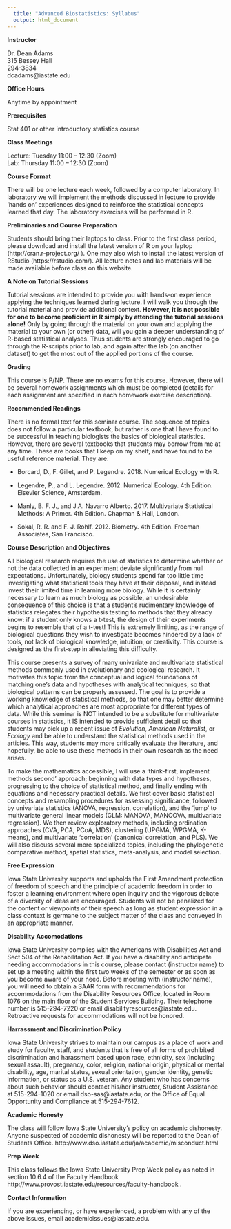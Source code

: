 ```yaml
---
  title: "Advanced Biostatistics: Syllabus"
  output: html_document
---
```


**Instructor**		

  Dr. Dean Adams <br>
	315 Bessey Hall <br>
	294-3834 <br>
	dcadams@iastate.edu <br>

**Office Hours**		
  
  Anytime by appointment

**Prerequisites** 	

Stat 401 or other introductory statistics course

**Class Meetings**

Lecture: 	Tuesday 11:00 – 12:30 (Zoom) <br>
Lab:		Thursday 11:00 – 12:30 (Zoom) <br>

**Course Format**

There will be one lecture each week, followed by a computer laboratory. In laboratory we will implement the methods discussed in lecture to provide ‘hands on’ experiences designed to reinforce the statistical concepts learned that day. The laboratory exercises will be performed in R. 

**Preliminaries and Course Preparation**

Students should bring their laptops to class. Prior to the first class period, please download and install the latest version of R on your laptop (http://cran.r-project.org/ ).  One may also wish to install the latest version of RStudio (https://rstudio.com/). All lecture notes and lab materials will be made available before class on this website.

**A Note on Tutorial Sessions**

Tutorial sessions are intended to provide you with hands-on experience applying the techniques learned during lecture. I will walk you through the tutorial material and provide additional context. **However, it is not possible for one to become proficient in R simply by attending the tutorial sessions alone!** Only by going through the material on your own and applying the material to your own (or other) data, will you  gain a deeper understanding of R-based statistical analyses. Thus students are strongly encouraged to go through the R-scripts prior to lab, and again after the lab (on another dataset) to get the most out of the applied portions of the course.

**Grading**

This course is P/NP.   There are no exams for this course. However, there will be several homework assignments which must be completed (details for each assignment are specified in each homework exercise description). 

**Recommended Readings**

There is no formal text for this seminar course. The sequence of topics does not follow a particular textbook, but rather is one that I have found to be successful in teaching biologists the basics of biological statistics. However, there are several textbooks that students may borrow from me at any time. These are books that I keep on my shelf, and have found to be useful reference material. They are: 

- Borcard, D., F. Gillet, and P. Legendre. 2018. Numerical Ecology with R.

- Legendre, P., and L. Legendre. 2012. Numerical Ecology. 4th Edition. Elsevier Science, Amsterdam. 

- Manly, B. F. J., and J.A. Navarro Alberto. 2017. Multivariate Statistical Methods: A Primer. 4th Edition. Chapman & Hall, London. 

- Sokal, R. R. and F. J. Rohlf. 2012. Biometry. 4th Edition. Freeman Associates, San Francisco. 
 
**Course Description and Objectives**

All biological research requires the use of statistics to determine whether or not the data collected in an experiment deviate significantly from null expectations. Unfortunately, biology students spend far too little time investigating what statistical tools they have at their disposal, and instead invest their limited time in learning more biology. While it is certainly necessary to learn as much biology as possible, an undesirable consequence of this choice is that a student's rudimentary knowledge of statistics relegates their hypothesis testing to methods that they already know: if a student only knows a t-test, the design of their experiments begins to resemble that of a t-test! This is extremely limiting, as the range of biological questions they wish to investigate becomes hindered by a lack of tools, not lack of biological knowledge, intuition, or creativity. This course is designed as the first-step in alleviating this difficulty. 

This course presents a survey of many univariate and multivariate statistical methods commonly used in evolutionary and ecological research. It motivates this topic from the conceptual and logical foundations of matching one's data and hypotheses with analytical techniques, so that biological patterns can be properly assessed. The goal is to provide a working knowledge of statistical methods, so that one may better determine which analytical approaches are most appropriate for different types of data. While this seminar is NOT intended to be a substitute for multivariate courses in statistics, it IS intended to provide sufficient detail so that students may pick up a recent issue of *Evolution*, *American Naturalist*, or *Ecology* and be able to understand the statistical methods used in the articles. This way, students may more critically evaluate the literature, and hopefully, be able to use these methods in their own research as the need arises. 

To make the mathematics accessible, I will use a 'think-first, implement methods second' approach; beginning with data types and hypotheses, progressing to the choice of statistical method, and finally ending with equations and necessary practical details. We first cover basic statistical concepts and resampling procedures for assessing significance, followed by univariate statistics (ANOVA, regression, correlation), and the ‘jump’ to multivariate general linear models (GLM: MANOVA, MANCOVA, multivariate regression). We then review exploratory methods, including ordination approaches (CVA, PCA, PCoA, MDS), clustering (UPGMA, WPGMA, K-means), and multivariate 'correlation' (canonical correlation, and PLS). We will also discuss several more specialized topics, including the phylogenetic comparative method, spatial statistics, meta-analysis, and model selection. 

**Free Expression**

Iowa State University supports and upholds the First Amendment protection of freedom of speech and the principle of academic freedom in order to foster a learning environment where open inquiry and the vigorous debate of a diversity of ideas are encouraged. Students will not be penalized for the content or viewpoints of their speech as long as student expression in a class context is germane to the subject matter of the class and conveyed in an appropriate manner.

**Disability Accomodations**

Iowa State University complies with the Americans with Disabilities Act and Sect 504 of the Rehabilitation Act.  If you have a disability and anticipate needing accommodations in this course, please contact (instructor name) to set up a meeting within the first two weeks of the semester or as soon as you become aware of your need.  Before meeting with (instructor name), you will need to obtain a SAAR form with recommendations for accommodations from the Disability Resources Office, located in Room 1076 on the main floor of the Student Services Building. Their telephone number is 515-294-7220 or email disabilityresources@iastate.edu.  Retroactive requests for accommodations will not be honored.

**Harrassment and Discrimination Policy**

Iowa State University strives to maintain our campus as a place of work and study for faculty, staff, and students that is free of all forms of prohibited discrimination and harassment based upon race, ethnicity, sex (including sexual assault), pregnancy, color, religion, national origin, physical or mental disability, age, marital status, sexual orientation, gender identity, genetic information, or status as a U.S. veteran. Any student who has concerns about such behavior should contact his/her instructor, Student Assistance at 515-294-1020 or email dso-sas@iastate.edu, or the Office of Equal Opportunity and Compliance at 515-294-7612.

**Academic Honesty**

The class will follow Iowa State University’s policy on academic dishonesty. Anyone suspected of academic dishonesty will be reported to the Dean of Students Office. 
http://www.dso.iastate.edu/ja/academic/misconduct.html 


**Prep Week**

This class follows the Iowa State University Prep Week policy as noted in section 10.6.4 of the Faculty Handbook http://www.provost.iastate.edu/resources/faculty-handbook .

**Contact Information**

If you are experiencing, or have experienced, a problem with any of the above issues, email academicissues@iastate.edu.
